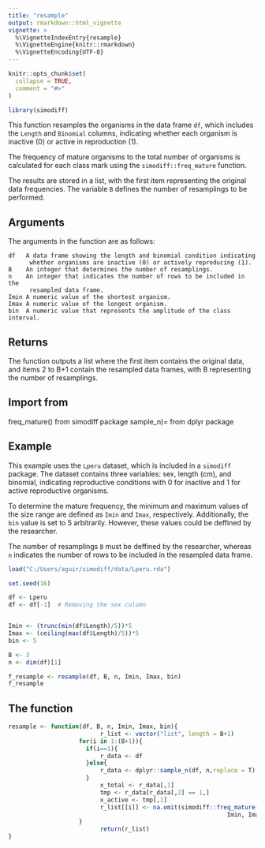 ```yaml
---
title: "resample"
output: rmarkdown::html_vignette
vignette: >
  %\VignetteIndexEntry{resample}
  %\VignetteEngine{knitr::rmarkdown}
  %\VignetteEncoding{UTF-8}
---
```


```r
knitr::opts_chunk$set(
  collapse = TRUE,
  comment = "#>"
)
```

```r
library(simodiff)
```

This function resamples the organisms in the data frame `df`, which
includes the `Length` and `Binomial` columns, indicating whether each organism is
inactive (0) or active in reproduction (1).

The frequency of mature organisms to the total number of organisms is calculated
for each class mark using the `simodiff::freq_mature` function.

The results are stored in a list, with the first item representing the original data frequencies. The variable `B` defines the number of resamplings to be performed.

## Arguments

The arguments in the function are as follows:

    df   A data frame showing the length and binomial condition indicating
          whether organisms are inactive (0) or actively reproducing (1).
    B    An integer that determines the number of resamplings.
    n    An integer that indicates the number of rows to be included in the
          resampled data frame.
    Imin A numeric value of the shortest organism.
    Imax A numeric value of the longest organism.
    bin  A numeric value that represents the amplitude of the class interval.

## Returns

The function outputs a list where the first item contains the original data, and items 2 to B+1 contain the resampled data frames, with B representing the number of resamplings.

## Import from
freq_mature() from simodiff package
sample_n)= from dplyr package

## Example

This example uses the `Lperu` dataset, which is included in a `simodiff` package.
The dataset contains three variables: sex, length (cm), and binomial, indicating
reproductive conditions with 0 for inactive and 1 for active reproductive organisms.

To determine the mature frequency, the minimum and maximum values of the size range are defined as `Imin` and `Imax`, respectively. Additionally, the `bin` value is set to 5 arbitrarily. However, these values could be deffined by the researcher.

The number of resamplings `B` must be deffined by the researcher, whereas `n`
indicates the number of rows to be included in the resampled data frame.

```r
load("C:/Users/aguir/simodiff/data/Lperu.rda")
```


```r
set.seed(16)

df <- Lperu
df <- df[-1]  # Removing the sex column


Imin <- (trunc(min(df$Length)/5))*5
Imax <- (ceiling(max(df$Length)/5))*5
bin <- 5

B <- 3
n <- dim(df)[1]

f_resample <- resample(df, B, n, Imin, Imax, bin)
f_resample
```

## The function

```r
resample <- function(df, B, n, Imin, Imax, bin){
                          r_list <- vector("list", length = B+1)
                    for(i in 1:(B+1)){
                      if(i==1){
                          r_data <- df
                      }else{
                          r_data <- dplyr::sample_n(df, n,replace = T)
                      }
                          x_total <- r_data[,1]
                          tmp <- r_data[r_data[,2] == 1,]
                          x_active <- tmp[,1]
                          r_list[[i]] <- na.omit(simodiff::freq_mature(x_total, x_active,
                                                              Imin, Imax, bin))
                    }
                          return(r_list)
}
```

